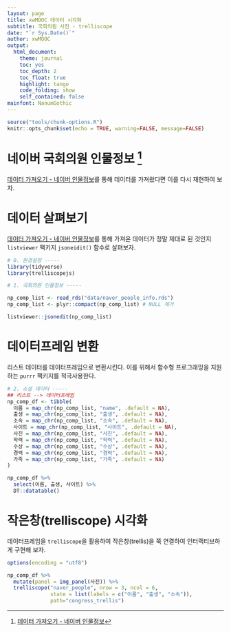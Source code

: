 ```yaml
---
layout: page
title: xwMOOC 데이터 시각화
subtitle: 국회의원 사진 - trelliscope
date: "`r Sys.Date()`"
author: xwMOOC
output:
  html_document: 
    theme: journal
    toc: yes
    toc_depth: 2
    toc_float: true
    highlight: tango
    code_folding: show
    self_contained: false
mainfont: NanumGothic
---
```


``` r
source("tools/chunk-options.R")
knitr::opts_chunk$set(echo = TRUE, warning=FALSE, message=FALSE)

```

# 네이버 국회의원 인물정보 [^naver-people-info-crawl] {#viz-naver-people-info}

[^naver-people-info-crawl]: [데이터 가져오기 - 네이버 인물정보](https://statkclee.github.io/ingest-data/naver-people-info.html)

[데이터 가져오기 - 네이버 인물정보](https://statkclee.github.io/ingest-data/naver-people-info.html)를 통해 데이터를 가져왔다면 이를 다시 재현하여 보자.


# 데이터 살펴보기 {#viz-naver-people-info-crawl}

[데이터 가져오기 - 네이버 인물정보](https://statkclee.github.io/ingest-data/naver-people-info.html)를 통해 가져온 데이터가 정말 
제대로 된 것인지 `listviewer` 팩키지 `jsoneidit()` 함수로 살펴보자.

``` r
# 0. 환경설정 -----
library(tidyverse)
library(trelliscopejs)

# 1. 국회의원 인물정보 -----

np_comp_list <- read_rds("data/naver_people_info.rds")
np_comp_list <- plyr::compact(np_comp_list) # NULL 제거

listviewer::jsonedit(np_comp_list)
```

# 데이터프레임 변환 {#viz-naver-people-info-dataframe}

리스트 데이터를 데이터프레임으로 변환시킨다. 이를 위해서 함수형 프로그래밍을 지원하는 `purrr` 팩키지를 적극사용한다.

``` r
# 2. 소셜 데이터 -----
## 리스트 --> 데이터프레임
np_comp_df <- tibble(
  이름 = map_chr(np_comp_list, "name", .default = NA),
  출생 = map_chr(np_comp_list, "출생", .default = NA),
  소속 = map_chr(np_comp_list, "소속", .default = NA),
  사이트 = map_chr(np_comp_list, "사이트", .default = NA),
  사진 = map_chr(np_comp_list, "사진", .default = NA),
  학력 = map_chr(np_comp_list, "학력", .default = NA),
  수상 = map_chr(np_comp_list, "수상", .default = NA),
  경력 = map_chr(np_comp_list, "경력", .default = NA),
  가족 = map_chr(np_comp_list, "가족", .default = NA)
)

np_comp_df %>% 
  select(이름, 출생, 사이트) %>% 
  DT::datatable()
```

# 작은창(trelliscope) 시각화 {#viz-naver-people-info-trelliscope}

데이터프레임을 `trelliscope`을 활용하여 작은창(trellis)을 쭉 연결하여 인터랙티브하게 구현해 보자.

``` r
options(encoding = "utf8")

np_comp_df %>%
  mutate(panel = img_panel(사진)) %>%
  trelliscope("naver_people", nrow = 3, ncol = 6,
              state = list(labels = c("이름", "출생", "소속")),
              path="congress_trellis")
```


